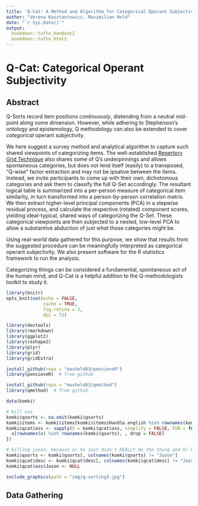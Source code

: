 ```yaml
---
title: 'Q-Cat: A Method and Algorithm for Categorical Operant Subjectivity'
author: "Verena Kasztantowicz, Maximilian Held"
date: "`r Sys.Date()`"
output:
  bookdown::tufte_handout2
  bookdown::tufte_html2
---
```


# Q-Cat: Categorical Operant Subjectivity {#q-cat}

## Abstract

Q-Sorts record item positions *continuously*, distending from a neutral mid-point along some dimension. 
However, while adhering to Stephenson's ontology and epistemology, Q methodology can also be extended to cover *categorical* operant subjectivity.

We here suggest a survey method and analytical algorithm to capture such shared viewpoints of categorizing items.
The well-established [Repertory Grid Technique](https://en.wikipedia.org/wiki/Repertory_grid) also shares some of Q's underpinnings and allows spontaneous categories, but does not lend itself (easily) to a transposed, "Q-wise" factor extraction and may not be ipsative between the items. 
Instead, we invite participants to come up with their own, dichotomous categories and ask them to classify the full Q-Set accordingly.
The resultant logical table is summarized into a per-person measure of categorical item similarity, in turn transformed into a person-by-person correlation matrix.
We then extract higher-level principal components (PCA) in a stepwise residual process, and calculate the respective (rotated) component scores, yielding ideal-typical, shared ways of categorizing the Q-Set.
These categorical viewpoints are then subjected to a nested, low-level PCA to allow a substantive abduction of just *what* those categories might be.

Using real-world data gathered for this purpose, we show that results from the suggested procedure can be meaningfully interpreted as categorical operant subjectivity.
We also present software for the R statistics framework to run the analysis.

Categorizing things can be considered a fundamental, spontaneous act of the human mind, and Q-Cat is a helpful addition to the Q-methodologists toolkit to study it.

```r
library(knitr)
opts_knit$set(echo = FALSE,
              cache = TRUE,
              fig.retina = 2,
              dpi = 72) 

library(devtools)
library(rmarkdown)
library(ggplot2)
library(reshape2)
library(plyr)
library(grid)
library(gridExtra)

install_github(repo = "maxheld83/pensieveR")
library(pensieveR)  # from github

install_github(repo = "maxheld83/qmethod")
library(qmethod)  # from github
```

```r
data(komki)

# kill nas
komki$qsorts <- na.omit(komki$qsorts)
komki$items <- komki$items[komki$items$Handle.english %in% rownames(komki$qsorts), ]
komki$qcat$ass <- sapply(X = komki$qcat$ass, simplify = FALSE, FUN = function(x) {
  x[rownames(x) %in% rownames(komki$qsorts), , drop = FALSE]
})

# killing jason, because a) he just didn't REALLY do the thing and b) he dominates the qcat model, which we don't like.
komki$qsorts <- komki$qsorts[, colnames(komki$qsorts) != "Jason"]
komki$qcat$desc <- komki$qcat$desc[, colnames(komki$qcat$desc) != "Jason"]
komki$qcat$ass$Jason <- NULL
```

```r
include_graphics(path = "img/q-sorting3.jpg")
```

## Data Gathering

